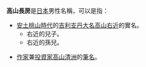 {{japanese|japanese=高山 長房|kana=たかやま ながふさ|romaji=Takayama Nagafusa}}
'''高山長房'''是[[日本|日本]]男性名稱，可以是指：
*[[安土桃山時代|安土桃山時代]]的[[吉利支丹大名|吉利支丹大名]][[高山右近|高山右近]]的實名。
**右近的兒子。
**右近的孫兒。

*[[作家|作家]]兼[[投資家|投資家]][[高山清洲|高山清洲]]的[[筆名|筆名]]。

{{Disambiguation|Cat=四字日本人名消歧义}}